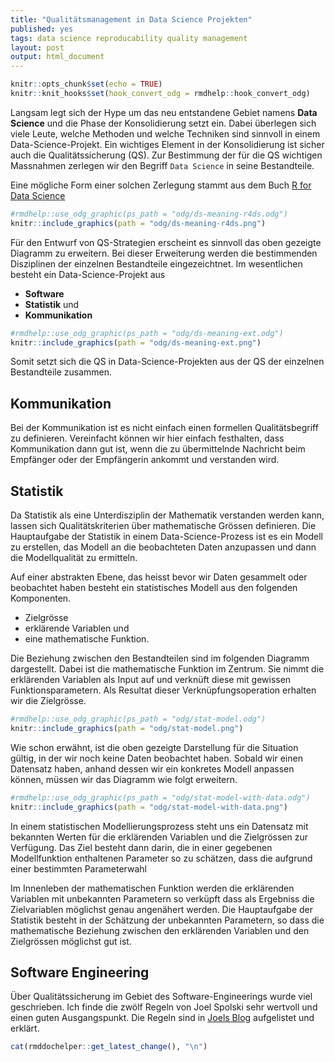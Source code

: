 ```yaml
---
title: "Qualitätsmanagement in Data Science Projekten"
published: yes
tags: data science reproducability quality management
layout: post
output: html_document
---
```


```r
knitr::opts_chunk$set(echo = TRUE)
knitr::knit_hooks$set(hook_convert_odg = rmdhelp::hook_convert_odg)
```

Langsam legt sich der Hype um das neu entstandene Gebiet namens **Data Science** und die Phase der Konsolidierung setzt ein. Dabei überlegen sich viele Leute, welche Methoden und welche Techniken sind sinnvoll in einem Data-Science-Projekt. Ein wichtiges Element in der Konsolidierung ist sicher auch die Qualitätssicherung (QS). Zur Bestimmung der für die QS wichtigen Massnahmen zerlegen wir den Begriff `Data Science` in seine Bestandteile.

Eine mögliche Form einer solchen Zerlegung stammt aus dem Buch [R for Data Science](https://r4ds.had.co.nz/)

```r
#rmdhelp::use_odg_graphic(ps_path = "odg/ds-meaning-r4ds.odg")
knitr::include_graphics(path = "odg/ds-meaning-r4ds.png")
```
 
Für den Entwurf von QS-Strategien erscheint es sinnvoll das oben gezeigte Diagramm zu erweitern. Bei dieser Erweiterung werden die bestimmenden Disziplinen der einzelnen Bestandteile eingezeichtnet. Im wesentlichen besteht ein Data-Science-Projekt aus 

* __Software__ 
* __Statistik__ und 
* __Kommunikation__

```r
#rmdhelp::use_odg_graphic(ps_path = "odg/ds-meaning-ext.odg")
knitr::include_graphics(path = "odg/ds-meaning-ext.png")
```
 
Somit setzt sich die QS in Data-Science-Projekten aus der QS der einzelnen Bestandteile zusammen. 


## Kommunikation
Bei der Kommunikation ist es nicht einfach einen formellen Qualitätsbegriff zu definieren. Vereinfacht können wir hier einfach festhalten, dass Kommunikation dann gut ist, wenn die zu übermittelnde Nachricht beim Empfänger oder der Empfängerin ankommt und verstanden wird. 


## Statistik
Da Statistik als eine Unterdisziplin der Mathematik verstanden werden kann, lassen sich Qualitätskriterien über mathematische Grössen definieren. Die Hauptaufgabe der Statistik in einem Data-Science-Prozess ist es ein Modell zu erstellen, das Modell an die beobachteten Daten anzupassen und dann die Modellqualität zu ermitteln. 

Auf einer abstrakten Ebene, das heisst bevor wir Daten gesammelt oder beobachtet haben besteht ein statistisches Modell aus den folgenden Komponenten. 

* Zielgrösse
* erklärende Variablen und 
* eine mathematische Funktion.

Die Beziehung zwischen den Bestandteilen sind im folgenden Diagramm dargestellt. Dabei ist die mathematische Funktion im Zentrum. Sie nimmt die erklärenden Variablen als Input auf und verknüft diese mit gewissen Funktionsparametern. Als Resultat dieser Verknüpfungsoperation erhalten wir die Zielgrösse.

```r
#rmdhelp::use_odg_graphic(ps_path = "odg/stat-model.odg")
knitr::include_graphics(path = "odg/stat-model.png")
```

Wie schon erwähnt, ist die oben gezeigte Darstellung für die Situation gültig, in der wir noch keine Daten beobachtet haben. Sobald wir einen Datensatz haben, anhand dessen wir ein konkretes Modell anpassen können, müssen wir das Diagramm wie folgt erweitern.

```r
#rmdhelp::use_odg_graphic(ps_path = "odg/stat-model-with-data.odg")
knitr::include_graphics(path = "odg/stat-model-with-data.png")
```


In einem statistischen Modellierungsprozess steht uns ein Datensatz mit bekannten Werten für die erklärenden Variablen und die Zielgrössen zur Verfügung. Das Ziel besteht dann darin, die in einer gegebenen Modellfunktion enthaltenen Parameter so zu schätzen, dass die aufgrund einer bestimmten Parameterwahl 

Im Innenleben der mathematischen Funktion werden die erklärenden Variablen mit unbekannten Parametern so verküpft dass als Ergebniss die Zielvariablen möglichst genau angenähert werden. Die Hauptaufgabe der Statistik besteht in der Schätzung der unbekannten Parametern, so dass die mathematische Beziehung zwischen den erklärenden Variablen und den Zielgrössen möglichst gut ist.


## Software Engineering
Über Qualitätssicherung im Gebiet des Software-Engineerings wurde viel geschrieben. Ich finde die zwölf Regeln von Joel Spolski sehr wertvoll und einen guten Ausgangspunkt. Die Regeln sind in [Joels Blog](https://www.joelonsoftware.com/2000/08/09/the-joel-test-12-steps-to-better-code/) aufgelistet und erklärt.



```r
cat(rmddochelper::get_latest_change(), "\n")
```



  
